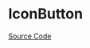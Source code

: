
<Meta title="General/Button/IconButton/Doc" />

# IconButton

<Description of={IconButton} />

[Source Code](https://github.com/Mezzanine-UI/mezzanine/blob/main/packages/react/src/Button/IconButton.tsx)

<ArgsTable of={IconButton} />
